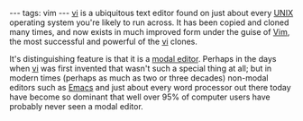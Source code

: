 ---
tags: vim
---
[[vi]] is a ubiquitous text editor found on just about every [[UNIX]] operating system you're likely to run across. It has been copied and cloned many times, and now exists in much improved form under the guise of [[Vim]], the most successful and powerful of the [[vi]] clones.

It's distinguishing feature is that it is a [[modal editor]]. Perhaps in the days when [[vi]] was first invented that wasn't such a special thing at all; but in modern times (perhaps as much as two or three decades) non-modal editors such as [[Emacs]] and just about every word processor out there today have become so dominant that well over 95% of computer users have probably never seen a modal editor.
